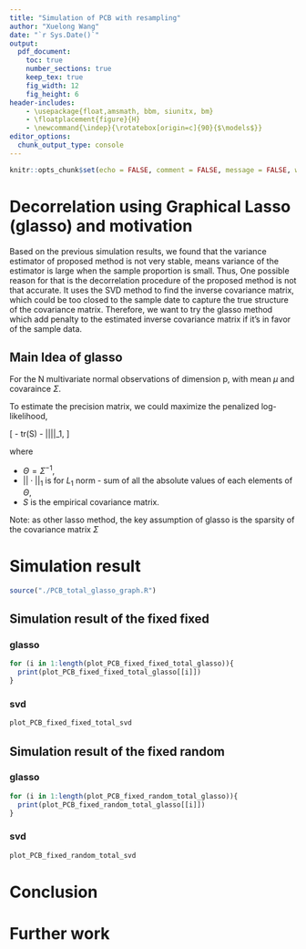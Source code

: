 ```yaml
---
title: "Simulation of PCB with resampling"
author: "Xuelong Wang"
date: "`r Sys.Date()`"
output: 
  pdf_document:
    toc: true
    number_sections: true
    keep_tex: true
    fig_width: 12
    fig_height: 6
header-includes:
    - \usepackage{float,amsmath, bbm, siunitx, bm}
    - \floatplacement{figure}{H}
    - \newcommand{\indep}{\rotatebox[origin=c]{90}{$\models$}}
editor_options: 
  chunk_output_type: console
---
```


```r
knitr::opts_chunk$set(echo = FALSE, comment = FALSE, message = FALSE, warning = FALSE, fig.height = 10)
```



# Decorrelation using Graphical Lasso (glasso) and motivation 

Based on the previous simulation results, we found that the variance estimator of proposed method is not very stable, means variance of the estimator is large when the sample proportion is small. Thus, One possible reason for that is the decorrelation procedure of the proposed method is not that accurate. It uses the SVD method to find the inverse covariance matrix, which could be too closed to the sample date to capture the true structure of the covariance matrix. Therefore, we want to try the glasso method which add penalty to the estimated inverse covariance matrix if it's in favor of the sample data.

## Main Idea of glasso

For the N multivariate normal observations of dimension p, with mean $\mu$ and covaraince $\Sigma$. 

To estimate the precision matrix, we could maximize the penalized log-likelihood,

\[
  \log{|\Theta|} - tr(S\Theta) - \rho||\Theta||_1,
\]

where  

- $\Theta = \Sigma^{-1}$,   
- $||\cdot||_1$ is for $L_1$ norm - sum of all the absolute values of each elements of $\Theta$,  
- $S$ is the empirical covariance matrix.  

Note: as other lasso method, the key assumption of glasso is the sparsity of the covariance matrix $\Sigma$

# Simulation result

```r
source("./PCB_total_glasso_graph.R")
```

## Simulation result of the fixed fixed 

### glasso 

```r
for (i in 1:length(plot_PCB_fixed_fixed_total_glasso)){
  print(plot_PCB_fixed_fixed_total_glasso[[i]])
}
```

### svd

```r
plot_PCB_fixed_fixed_total_svd
```

## Simulation result of the fixed random

### glasso

```r
for (i in 1:length(plot_PCB_fixed_random_total_glasso)){
  print(plot_PCB_fixed_random_total_glasso[[i]])
}

```

### svd

```r
plot_PCB_fixed_random_total_svd
```

# Conclusion

# Further work 
